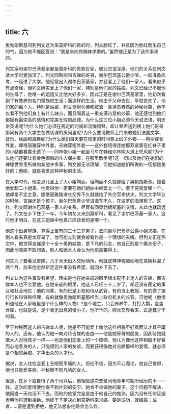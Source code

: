 ```yaml
---
---
---
```

title: 六
---




奥勃朗斯基问到列文这次来莫斯科的目的时，列文脸红了，并且因为脸红而生自己的气，因为他不能回答说：“我是来向你姨妹求婚的。”虽然他正是为了这件事来的。

列文家和谢尔巴茨基家都是莫斯科的贵族世家，彼此交谊深厚。他们的关系在列文读大学时更加深了。列文同陶丽和吉娣的哥哥，谢尔巴茨基公爵少爷，一起准备应考，一起进了大学。他经常出入谢尔巴茨基家，并且爱上了他们一家人。看来似乎有点奇怪，但列文确实爱上了他们一家，特别是他们家的姑娘。列文已经记不起他的生母了，他唯一的姐姐又比他大好多岁，因此正是在谢尔巴茨基家里，他初次看到了有教养的名门望族的生活；而这样的生活，他由于父母去世，早就丧失了。他们家的每个人，特别是姑娘，列文觉得仿佛都披着一重诗意盎然的神秘纱幕，他不仅看不到他们身上有什么缺点，而且隔着这一重充满诗意的纱幕，他还感觉到他们都赋有最崇高的感情和完美无瑕的品德。为什么这三位小姐必须今天说法语，明天讲英语呢?为什么她们必须在规定的时间轮流弹钢琴，却让琴声送到楼上她们哥哥那间有两个大学生在做功课的房间里呢?为什么要请教师上门来教她们法国文学、音乐、绘画和跳舞呢?为什么她们每天要在规定的时间穿上缎子外套——陶丽穿长外套，娜塔丽雅穿中外套，吉娣穿短外套——这外套短得连她那双紧裹在红袜子里的小腿都暴露无遗了——同林侬小姐一起坐马车在特维尔林阴大道上兜风呢?为什么她们还要让有金色帽徽的仆人保护着，在那里散步呢?这一切以及她们在她们的神秘世界里所做的其他许多事，列文都无法理解，但他知道她们所做的一切都是美好的；他呢，就是喜爱这种神秘的生活。

在大学时代，他差点儿爱上了大小姐陶丽，但陶丽不久就嫁给了奥勃朗斯基。接着他爱起二小姐来。他觉得他一定要在她们姐妹中间爱上一个。至于究竟爱哪一个，他却拿不定主意。娜塔丽雅踏进社交界不久就嫁给了外交官李伏夫。列文大学毕业的时候，吉娣还是个孩子。谢尔巴茨基少爷进海军不久，在波罗的海淹死了。这样，列文同谢尔巴茨基一家人的关系，尽管有同奥勃朗斯基的交情，从此也就疏远了。列文在乡下住了一年，今年初冬又来到莫斯科，看见了谢尔巴茨基一家人。这时他才明白，在这三姐妹中他真正应该爱的是哪一个。

他这个出身望族、算得上富有的三十二岁男子，去向谢尔巴茨基公爵小姐求婚，在别人看来真是太容易了。他可能立刻就会被看作是一个理想的夫婿。但列文正在热恋中，他觉得吉娣是个十全十美的姑娘，是下凡的仙女，他自己则是个庸夫俗子，因此他简直不敢想象，别人和她本人会认为他能高攀得上。

列文为了要看见吉娣，几乎天天出入交际场所。他就这样神魂颠倒地在莫斯科混了两个月。后来他忽然断定这件事没有希望，就回乡下去了。

列文认为这件事没有希望，理由是他在她亲戚的眼里根本配不上迷人的吉娣，而吉娣本人也不会爱他。在她亲戚的眼里，他这人已经三十二岁了，却还没有固定的事业和社会地位；他的同辈，有的已是上校和侍从武官，有的当上教授，有的做了银行行长和铁路经理，有的就像奥勃朗斯基那样当上政府机关的长官。可他呢（他很知道他在人家眼里是个什么样的人物）?是个地主，只会养养牛，打打大鹬，盖盖仓库，也就是说，是个毫无出息的傻小子。他所干的，照社交界看来，正是蠢才干的事。

至于神秘而迷人的吉娣本人呢，她是不可能爱上像他这样相貌不好看而又才具平庸的人的。还有，他认为他一向对待吉娣的态度——他是她哥哥的朋友，因此待她就像大人对待孩子一样——也是他们恋爱上的一个障碍。他认为像他这样相貌不好看而心地善良的人，只能得到人家的友谊，而要获得像他对吉娣那样的爱情，就必须是个相貌英俊、才华出众的人才行。

据说，女人往往会爱上丑陋而平庸的人。但他不信，因为平心而论，他自己觉得，他也只能爱美丽、神秘而不同凡响的女人。

但是，在乡下独自待了两个月以后，他相信这次恋爱同他青年时期所经历的不——样。这次的爱情使他得不到片刻的安宁。她肯不肯做他的妻子，这个问题不解决，他简直一天也活不下去。而他的绝望完全是由于他自己的推测，因为没有任何证据表明他将遭到拒绝。他终于下定决心到莫斯科来求婚。要是成功，就结婚；或者……要是遭到拒绝，他无法想象他将会怎么样。